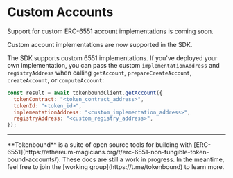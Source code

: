 
# Custom Accounts

Support for custom ERC-6551 account implementations is coming soon.

Custom account implementations are now supported in the SDK.

The SDK supports custom 6551 implementations. If you've deployed your own implementation,
you can pass the custom `implementationAddress` and `registryAddress` when calling `getAccount`,
`prepareCreateAccount`, `createAccount`, or `computeAccount`:

```javascript
const result = await tokenboundClient.getAccount({
  tokenContract: "<token_contract_address>",
  tokenId: "<token_id>",
  implementationAddress: "<custom_implementation_address>",
  registryAddress: "<custom_registry_address>",
});
```

---

<Callout emoji="✍🏽">
  **Tokenbound** is a suite of open source tools for building with
  [ERC-6551](https://ethereum-magicians.org/t/erc-6551-non-fungible-token-bound-accounts/).
  These docs are still a work in progress. In the meantime, feel free to join
  the [working group](https://t.me/tokenbound) to learn more.
</Callout>
